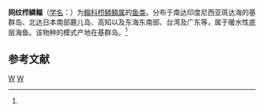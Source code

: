 {{Speciesbox
| taxon = Aseraggodes kaianus
| binomial_authority = ([[阿尔伯特·甘瑟|Günther]], 1880)<ref name='id8701'>{{cite web| url =http://www.bioinfo.cn/db05/BjdwSpecies.php?action=view&id=8701| title =网纹栉鳞鳎| work =《中国动物物种编目数据库》| publisher =中国科学院微生物研究所| author =中国科学院动物研究所| accessdate =2009-04-16| deadurl =yes| archiveurl =https://web.archive.org/web/20160305043818/http://www.bioinfo.cn/db05/BjdwSpecies.php?action=view&id=8701| archivedate =2016-03-05}}</ref>
}}

'''网纹栉鳞鳎'''（[[学名|学名]]：{{lang|la|''Aseraggodes kaianus''}}）为[[鳎科|鳎科]][[栉鳞鳎属|栉鳞鳎属]]的[[鱼类|鱼类]]。分布于南达印度尼西亚斑达海的基群岛、北达日本南部鹿儿岛、高知以及东海东南部、台湾及广东等，属于暖水性底层海鱼。该物种的模式产地在基群岛。<ref name='id8701'/>

== 参考文献 ==
{{reflist}}

{{taxonbar}}
[[Category:_1880年描述的鱼类|W]]
[[Category:栉鳞鳎属|W]]
{{辐鳍鱼小作品}}